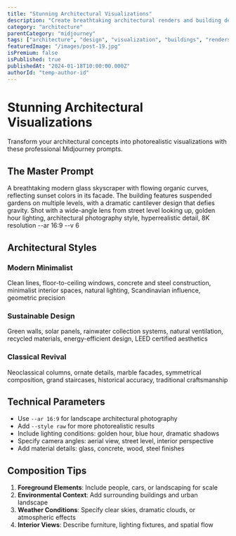 ```yaml
---
title: "Stunning Architectural Visualizations"
description: "Create breathtaking architectural renders and building designs with these professional Midjourney prompts"
category: "architecture"
parentCategory: "midjourney"
tags: ["architecture", "design", "visualization", "buildings", "renders"]
featuredImage: "/images/post-19.jpg"
isPremium: false
isPublished: true
publishedAt: "2024-01-18T10:00:00.000Z"
authorId: "temp-author-id"
---
```


# Stunning Architectural Visualizations

Transform your architectural concepts into photorealistic visualizations with these professional Midjourney prompts.

## The Master Prompt

A breathtaking modern glass skyscraper with flowing organic curves, reflecting sunset colors in its facade. The building features suspended gardens on multiple levels, with a dramatic cantilever design that defies gravity. Shot with a wide-angle lens from street level looking up, golden hour lighting, architectural photography style, hyperrealistic detail, 8K resolution --ar 16:9 --v 6

## Architectural Styles

### Modern Minimalist

Clean lines, floor-to-ceiling windows, concrete and steel construction, minimalist interior spaces, natural lighting, Scandinavian influence, geometric precision

### Sustainable Design

Green walls, solar panels, rainwater collection systems, natural ventilation, recycled materials, energy-efficient design, LEED certified aesthetics

### Classical Revival

Neoclassical columns, ornate details, marble facades, symmetrical composition, grand staircases, historical accuracy, traditional craftsmanship

## Technical Parameters

- Use `--ar 16:9` for landscape architectural photography
- Add `--style raw` for more photorealistic results
- Include lighting conditions: golden hour, blue hour, dramatic shadows
- Specify camera angles: aerial view, street level, interior perspective
- Add material details: glass, concrete, wood, steel finishes

## Composition Tips

1. **Foreground Elements**: Include people, cars, or landscaping for scale
2. **Environmental Context**: Add surrounding buildings and urban landscape
3. **Weather Conditions**: Specify clear skies, dramatic clouds, or atmospheric effects
4. **Interior Views**: Describe furniture, lighting fixtures, and spatial flow
